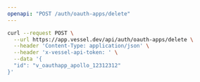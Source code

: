 ```yaml
---
openapi: "POST /auth/oauth-apps/delete"
---
```


<RequestExample>

```bash Request
curl --request POST \
  --url https://app.vessel.dev/api/auth/oauth-apps/delete \
  --header 'Content-Type: application/json' \
  --header 'x-vessel-api-token: ' \
  --data '{
  "id": "v_oauthapp_apollo_12312312"
}'
```

</RequestExample>
